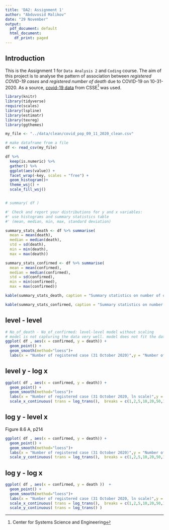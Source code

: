 ```yaml
---
title: 'DA2: Assignment 1'
author: "Abduvosid Malikov"
date: "29 November"
output:
  pdf_document: default
  html_document:
    df_print: paged
---
```





## Introduction

This is the Assignment 1 for `Data Analysis 2` and `Coding` course. The aim of this project is  to analyse the pattern of association between *registered COVID-19 cases* and *registered number of death* due to COVID-19 on 10-31-2020. 
As a source, [covid-19 data](https://github.com/CSSEGISandData/COVID-19/blob/master/csse_covid_19_data/csse_covid_19_daily_reports/10-31-2020.csv) from CSSE^[Center for Systems Science and Engineering] was used. 


``` r
library(knitr)
library(tidyverse)
require(scales)
library(lspline)
library(estimatr)
library(texreg)
library(ggthemes)

my_file <- "../data/clean/covid_pop_09_11_2020_clean.csv"

# make dataframe from a file
df <- read_csv(my_file)
```

``` r

df %>%
  keep(is.numeric) %>% 
  gather() %>% 
  ggplot(aes(value)) +
  facet_wrap(~key, scales = "free") +
  geom_histogram()+
  theme_wsj() + 
  scale_fill_wsj()


# summary( df )
```

``` r

#' Check and report your distributions for y and x variables: 
#' use histograms and summary statistics table 
#' (mean, median, min, max, standard deviation)

summary_stats_death <- df %>% summarise(
  mean = mean(death),
  median = median(death),
  std = sd(death),
  min = min(death),
  max = max(death))

summary_stats_confirmed <- df %>% summarise(
  mean = mean(confirmed),
  median = median(confirmed),
  std = sd(confirmed),
  min = min(confirmed),
  max = max(confirmed))
```

```r
kable(summary_stats_death, caption = "Summary statistics on number of death")

kable(summary_stats_confirmed, caption = "Summary statistics on number of confirmed cases") 

```


## level - level
```r
# No_of_death - No_of_confirmed: level-level model without scaling
# model is not capturing the data very well. model does not fit the data
ggplot( df , aes(x = confirmed, y = death)) +
  geom_point() +
  geom_smooth(method="loess")+
  labs(x = "Number of registered case (31 October 2020)",y = "Number of registered death") 

```

## level y - log x

```r
ggplot( df , aes(x = confirmed, y = death)) +
  geom_point() +
  geom_smooth(method="loess")+
  labs(x = "Number of registered case (31 October 2020, ln scale)",y = "Number of registered death") +
  scale_x_continuous( trans = log_trans(),  breaks = c(1,2,5,10,20,50,100,200,500,1000,10000) )
```

## log y - level x
Figure 8.6 A, p214

```r

ggplot( df , aes(x = confirmed, y = death)) +
  geom_point() +
  geom_smooth(method="loess")+
  labs(x = "Number of registered case (31 October 2020)",y = "Number of registered death (ln scale)") +
  scale_y_continuous( trans = log_trans(),  breaks = c(1,2,5,10,20,50,100,200,500,1000,10000) )
```

## log y - log x
```r

ggplot( df , aes(x = confirmed, y = death ))  +
  geom_point() +
  geom_smooth(method="loess")+
  labs(x = "Number of registered case (31 October 2020, ln scale)",y = "Number of registered death (ln scale)") +
  scale_x_continuous( trans = log_trans(),  breaks = c(1,2,5,10,20,50,100,200,500,1000,10000) )+
  scale_y_continuous( trans = log_trans() )
```